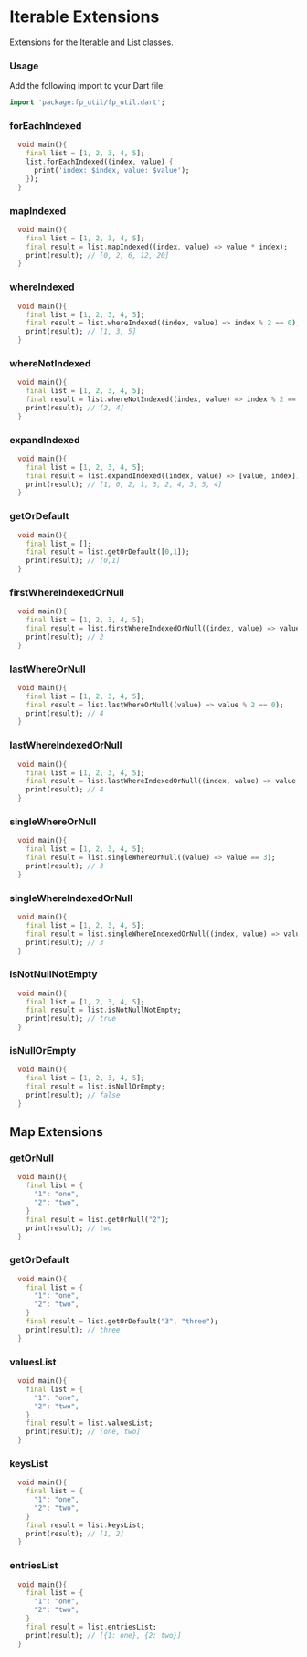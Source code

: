 # Iterable Extensions
Extensions for the Iterable and List classes.

### Usage
Add the following import to your Dart file:
```dart
import 'package:fp_util/fp_util.dart';
```

### forEachIndexed
```dart title="forEachIndexed"
  void main(){
    final list = [1, 2, 3, 4, 5];
    list.forEachIndexed((index, value) {
      print('index: $index, value: $value');
    });
  }
```

### mapIndexed
```dart title="mapIndexed"
  void main(){
    final list = [1, 2, 3, 4, 5];
    final result = list.mapIndexed((index, value) => value * index);
    print(result); // [0, 2, 6, 12, 20]
  }
```

### whereIndexed
```dart title="whereIndexed"
  void main(){
    final list = [1, 2, 3, 4, 5];
    final result = list.whereIndexed((index, value) => index % 2 == 0);
    print(result); // [1, 3, 5]
  }
```

### whereNotIndexed
```dart title="whereNotIndexed"
  void main(){
    final list = [1, 2, 3, 4, 5];
    final result = list.whereNotIndexed((index, value) => index % 2 == 0);
    print(result); // [2, 4]
  }
```

### expandIndexed
```dart title="expandIndexed"
  void main(){
    final list = [1, 2, 3, 4, 5];
    final result = list.expandIndexed((index, value) => [value, index]);
    print(result); // [1, 0, 2, 1, 3, 2, 4, 3, 5, 4]
  }
```

### getOrDefault
```dart title="getOrDefault"
  void main(){
    final list = [];
    final result = list.getOrDefault([0,1]);
    print(result); // [0,1]
  }
```

### firstWhereIndexedOrNull
```dart title="firstWhereIndexedOrNull"
  void main(){
    final list = [1, 2, 3, 4, 5];
    final result = list.firstWhereIndexedOrNull((index, value) => value % 2 == 0);
    print(result); // 2
  }
```

### lastWhereOrNull
```dart title="lastWhereOrNull"
  void main(){
    final list = [1, 2, 3, 4, 5];
    final result = list.lastWhereOrNull((value) => value % 2 == 0);
    print(result); // 4
  }
```

### lastWhereIndexedOrNull
```dart title="lastWhereIndexedOrNull"
  void main(){
    final list = [1, 2, 3, 4, 5];
    final result = list.lastWhereIndexedOrNull((index, value) => value % 2 == 0);
    print(result); // 4
  }
```

### singleWhereOrNull
```dart title="singleWhereOrNull"
  void main(){
    final list = [1, 2, 3, 4, 5];
    final result = list.singleWhereOrNull((value) => value == 3);
    print(result); // 3
  }
```

### singleWhereIndexedOrNull
```dart title="singleWhereIndexedOrNull"
  void main(){
    final list = [1, 2, 3, 4, 5];
    final result = list.singleWhereIndexedOrNull((index, value) => value == 3);
    print(result); // 3
  }
```

### isNotNullNotEmpty
```dart title="isNotNullNotEmpty"
  void main(){
    final list = [1, 2, 3, 4, 5];
    final result = list.isNotNullNotEmpty;
    print(result); // true
  }
```

### isNullOrEmpty
```dart title="isNullOrEmpty"
  void main(){
    final list = [1, 2, 3, 4, 5];
    final result = list.isNullOrEmpty;
    print(result); // false
  }
```

## Map Extensions

### getOrNull
```dart title="getOrNull"
  void main(){
    final list = {
      "1": "one",
      "2": "two",
    }
    final result = list.getOrNull("2");
    print(result); // two
  }
```

### getOrDefault
```dart title="getOrDefault"
  void main(){
    final list = {
      "1": "one",
      "2": "two",
    }
    final result = list.getOrDefault("3", "three");
    print(result); // three
  }
```

### valuesList
```dart title="valuesList"
  void main(){
    final list = {
      "1": "one",
      "2": "two",
    }
    final result = list.valuesList;
    print(result); // [one, two]
  }
```

### keysList
```dart title="keysList"
  void main(){
    final list = {
      "1": "one",
      "2": "two",
    }
    final result = list.keysList;
    print(result); // [1, 2]
  }
```

### entriesList
```dart title="entriesList"
  void main(){
    final list = {
      "1": "one",
      "2": "two",
    }
    final result = list.entriesList;
    print(result); // [{1: one}, {2: two}]
  }
```